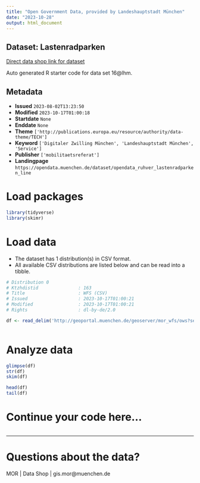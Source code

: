 ```yaml
---
title: "Open Government Data, provided by Landeshauptstadt München"
date: "2023-10-28"
output: html_document
---
```


## Dataset: Lastenradparken

[Direct data shop link for dataset](https://opendata.muenchen.de/dataset/opendata_ruhver_lastenradparken_line)

Auto generated R starter code for data set 16@lhm.

## Metadata

- **Issued** `2023-08-02T13:23:50`
- **Modified** `2023-10-17T01:00:18`
- **Startdate** `None`
- **Enddate** `None`
- **Theme** `['http://publications.europa.eu/resource/authority/data-theme/TECH']`
- **Keyword** `['Digitaler Zwilling München', 'Landeshauptstadt München', 'Service']`
- **Publisher** `['mobilitaetsreferat']`
- **Landingpage** `https://opendata.muenchen.de/dataset/opendata_ruhver_lastenradparken_line`


# Load packages

```r

library(tidyverse)
library(skimr)

```

# Load data

-   The dataset has 1 distribution(s) in CSV format.
-   All available CSV distributions are listed below and can be read into a tibble.

```r

# Distribution 0
# Ktzhdistid               : 163
# Title                    : WFS (CSV)
# Issued                   : 2023-10-17T01:00:21
# Modified                 : 2023-10-17T01:00:21
# Rights                   : dl-by-de/2.0

df <- read_delim('http://geoportal.muenchen.de/geoserver/mor_wfs/ows?service=WFS&amp;version=1.0.0&amp;request=GetFeature&amp;typeName=mor_wfs:opendata_ruhver_lastenradparken_line&amp;outputFormat=csv')



```

# Analyze data

```r

glimpse(df)
str(df)
skim(df)

head(df)
tail(df)

```

# Continue your code here...

```r

```

------------------------------------------------------------------------

# Questions about the data?

MOR | Data Shop | gis.mor@muenchen.de
